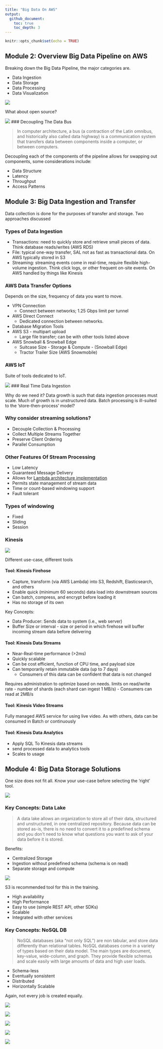 ```yaml
---
title: "Big Data On AWS"
output: 
  github_document:
    toc: true
    toc_depth: 3
---
```


```r
knitr::opts_chunk$set(echo = TRUE)
```

## Module 2: Overview Big Data Pipeline on AWS

Breaking down the Big Data Pipeline, the major categories are.

- Data Ingestion
- Data Storage
- Data Processing
- Data Visualization

![](./img/01-aws-tool-on-pipeline.png)

What about open source?

![](./img/02-open-source-data-pipeline.png)
### Decoupling The Data Bus

> In computer architecture, a bus (a contraction of the Latin omnibus, and historically also called data highway) is a communication system that transfers data between components inside a computer, or between computers.

Decoupling each of the components of the pipeline allows for swapping out components, some considerations include:

- Data Structure
- Latency
- Throughput
- Access Patterns

## Module 3: Big Data Ingestion and Transfer

Data collection is done for the purposes of transfer and storage. Two approaches discussed

### Types of Data Ingestion

- Transactions: need to quickly store and retrieve small pieces of data.  Think database reads/writes (AWS RDS)
- File: typical one-way transfer, SAL not as fast as transactional data.  On AWS typically stored in S3
- Streaming: streaming events come in real-time, require flexible high-volume ingestion.  Think click logs, or other frequent on-site events.  On AWS handled by things like Kinesis

### AWS Data Transfer Options

Depends on the size, frequency of data you want to move.

- VPN Connection
  - Connect between networks; 1.25 Gbps limit per tunnel
- AWS Direct Connect
  - Dedicated connection between networks.
- Database Migration Tools
- AWS S3 - multipart upload
  - Large file transfer; can be with other tools listed above
- AWS Snowball & Snowball Edge
  - Suitcase Size - Storage & Compute - (Snowball Edge)
  - Tractor Trailer Size (AWS Snowmobile) 
  
### AWS IoT

Suite of tools dedicated to IoT.

![](./img/03-aws-iot.png)
### Real Time Data Ingestion
  
Why do we need it? Data growth is such that data ingestion processes must scale.  Much of growth is in unstructured data.  Batch processing is ill-suited to the 'store-then-process' model?

### Why consider streaming solutions?

- Decouple Collection & Processing
- Collect Multiple Streams Together
- Preserve Client Ordering
- Parallel Consumption

### Other Features Of Stream Processing

- Low Latency
- Guaranteed Message Delivery
- Allows for [Lambda architecture implementation](https://en.wikipedia.org/wiki/Lambda_architecture)
- Permits state management of stream data
- Time or count-based windowing support
- Fault tolerant

### Types of windowing

- Fixed
- Sliding
- Session

### Kinesis

![](./img/04-kinesis.png)

Different use-case, different tools

#### Tool: Kinesis Firehose

- Capture, transform (via AWS Lambda) into S3, Redshift, Elasticsearch, and others
- Enable quick (minimum 60 seconds) data load into downstream sources 
- Can batch, compress, and encrypt before loading it
- Has no storage of its own

Key Concepts:

- Data Producer: Sends data to system (i.e., web server)
- Buffer Size or interval - size or period in which firehose will buffer incoming stream data before delivering
  
#### Tool: Kinesis Data Streams

- Near-Real-time performance (>2ms)
- Quickly scalable
- Can be cost efficient, function of CPU time, and payload size
- Can temporarily retain immutable data (up to 7 days)
  - Consumers of this data can be confident that data is not changed

Requires administration to optimize based on needs. limits on read/write rate
- number of shards (each shard can ingest 1 MB/s)
- Consumers can read at 2MB/s

#### Tool: Kinesis Video Streams

Fully managed AWS service for using live video. As with others, data can be consumed in Batch or continuously

#### Tool: Kinesis Data Analytics

- Apply SQL To Kinesis data streams
- send processed data to analytics tools
- Scales to usage

## Module 4: Big Data Storage Solutions

One size does not fit all.  Know your use-case before selecting the 'right' tool.

![](./img/05-storage-solutions.png)

### Key Concepts: Data Lake

> A data lake allows an organization to store all of their data, structured and unstructured, in one centralized repository. Because data can be stored as-is, there is no need to convert it to a predefined schema and you don’t need to know what questions you want to ask of your data before it is stored.

Benefits:

- Centralized Storage
- Ingestion without predefined schema (schema is on read)
- Separate storage and compute

![](./img/06-data-lake-v-data-warehouse.png) 

S3 is recommended tool for this in the training.  

- High availability
- High Performance
- Easy to use (simple REST API, other SDKs)
- Scalable
- Integrated with other services

### Key Concepts: NoSQL DB

> NoSQL databases (aka "not only SQL") are non tabular, and store data differently than relational tables. NoSQL databases come in a variety of types based on their data model. The main types are document, key-value, wide-column, and graph. They provide flexible schemas and scale easily with large amounts of data and high user loads.

- Schema-less
- Eventually sonsistent
- Distributed
- Horizontally Scalable

Again, not every job is created equally.

![](./img/07-data-store-considerations.png)

![](./img/08-data-structure.png)

![](./img/09-accress-pattern.png)

![](./img/10-access-pattern.png)

![](./img/11-data-store-comparison.png)

